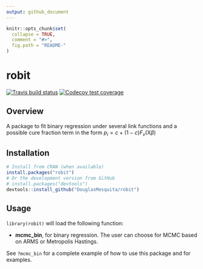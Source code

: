 ```yaml
---
output: github_document
---
```


```r
knitr::opts_chunk$set(
  collapse = TRUE,
  comment = "#>",
  fig.path = "README-"
)
```

# robit

<!-- badges: start -->
<!-- [![CRAN status](https://www.r-pkg.org/badges/version/robit)](https://cran.r-project.org/package=robit) -->
[![Travis build status](https://travis-ci.org/DouglasMesquita/robit.svg?branch=master)](https://travis-ci.org/DouglasMesquita/robit)
[![Codecov test coverage](https://codecov.io/gh/DouglasMesquita/robit/branch/master/graph/badge.svg)](https://codecov.io/gh/DouglasMesquita/robit?branch=master)
<!-- badges: end -->

## Overview

A package to fit binary regression under several link functions and a possible cure fraction term in the form $p_i = c + (1-c)F_v(\text{X}\beta$)

## Installation

```r
# Install from CRAN (when available)
install.packages("robit")
# Or the development version from GitHub
# install.packages("devtools")
devtools::install_github("DouglasMesquita/robit")
```

## Usage

`library(robit)` will load the following function:

* **mcmc_bin**, for binary regression. The user can choose for MCMC based on ARMS or Metropolis Hastings.

See `?mcmc_bin` for a complete example of how to use this package and for examples.
